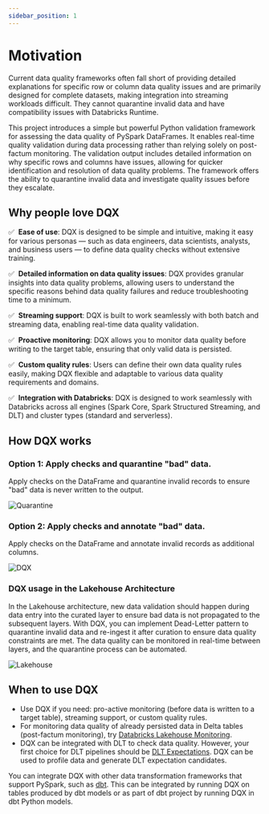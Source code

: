 ```yaml
---
sidebar_position: 1
---
```


# Motivation

Current data quality frameworks often fall short of providing detailed explanations for specific row or column
data quality issues and are primarily designed for complete datasets, 
making integration into streaming workloads difficult.
They cannot quarantine invalid data and have compatibility issues with Databricks Runtime.

This project introduces a simple but powerful Python validation framework for assessing the data quality of PySpark DataFrames.
It enables real-time quality validation during data processing rather than relying solely on post-factum monitoring.
The validation output includes detailed information on why specific rows and columns have issues, 
allowing for quicker identification and resolution of data quality problems. The framework offers the ability to quarantine invalid data
and investigate quality issues before they escalate.

## Why people love DQX

✅ &nbsp;**Ease of use**: DQX is designed to be simple and intuitive, making it easy for various personas — such as data engineers, data scientists, analysts, and business users — to define data quality checks without extensive training.

✅ &nbsp;**Detailed information on data quality issues**: DQX provides granular insights into data quality problems, allowing users to understand the specific reasons behind data quality failures and reduce troubleshooting time to a minimum.

✅ &nbsp;**Streaming support**: DQX is built to work seamlessly with both batch and streaming data, enabling real-time data quality validation.

✅ &nbsp;**Proactive monitoring**: DQX allows you to monitor data quality before writing to the target table, ensuring that only valid data is persisted.

✅ &nbsp;**Custom quality rules**: Users can define their own data quality rules easily, making DQX flexible and adaptable to various data quality requirements and domains.

✅ &nbsp;**Integration with Databricks**: DQX is designed to work seamlessly with Databricks across all engines (Spark Core, Spark Structured Streaming, and DLT) and cluster types (standard and serverless).

## How DQX works

### Option 1: Apply checks and quarantine "bad" data.

Apply checks on the DataFrame and quarantine invalid records to ensure "bad" data is never written to the output.

<div className='bg-gray-100 p-4 rounded-lg'>
 <img src={useBaseUrl('/img/dqx_quarantine.png')} alt="Quarantine" />
</div>

### Option 2: Apply checks and annotate "bad" data.

Apply checks on the DataFrame and annotate invalid records as additional columns.

<div className='bg-gray-100 p-4 rounded-lg'>
 <img src={useBaseUrl('/img/dqx.png')} alt="DQX" />
</div>

### DQX usage in the Lakehouse Architecture

In the Lakehouse architecture, new data validation should happen during data entry into the curated layer to ensure bad data is not propagated to the subsequent layers.
With DQX, you can implement Dead-Letter pattern to quarantine invalid data and re-ingest it after curation to ensure data quality constraints are met.
The data quality can be monitored in real-time between layers, and the quarantine process can be automated.

<div className='bg-gray-100 p-4 rounded-lg'>
 <img src={useBaseUrl('/img/dqx_lakehouse.png')} alt="Lakehouse" />
</div>

## When to use DQX

* Use DQX if you need: pro-active monitoring (before data is written to a target table), streaming support, or custom quality rules.
* For monitoring data quality of already persisted data in Delta tables (post-factum monitoring), try
[Databricks Lakehouse Monitoring](https://docs.databricks.com/en/lakehouse-monitoring/index.html).
* DQX can be integrated with DLT to check data quality. However, your first choice for DLT pipelines should be [DLT Expectations](https://docs.databricks.com/en/delta-live-tables/expectations.html#what-are-delta-live-tables-expectations). DQX can be used to profile data and generate DLT expectation candidates.

You can integrate DQX with other data transformation frameworks that support PySpark, such as [dbt](https://docs.getdbt.com/docs/build/python-models). This can be integrated by running DQX on tables produced by dbt models or as part of dbt project by running DQX in dbt Python models.
